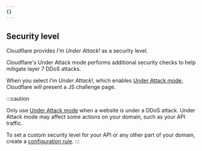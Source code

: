 ```yaml
---
{}
---
```


## Security level

Cloudflare provides _I'm Under Attack!_ as a security level.

Cloudflare's Under Attack mode performs additional security checks to help mitigate layer 7 DDoS attacks.

When you select _I'm Under Attack!_, which enables [Under Attack mode](/fundamentals/reference/under-attack-mode/), Cloudflare will present a JS challenge page.

:::caution

Only use [Under Attack mode](/fundamentals/reference/under-attack-mode/) when a website is under a DDoS attack. Under Attack mode may affect some actions on your domain, such as your API traffic.

To set a custom security level for your API or any other part of your domain, create a [configuration rule](/rules/configuration-rules/).
:::

